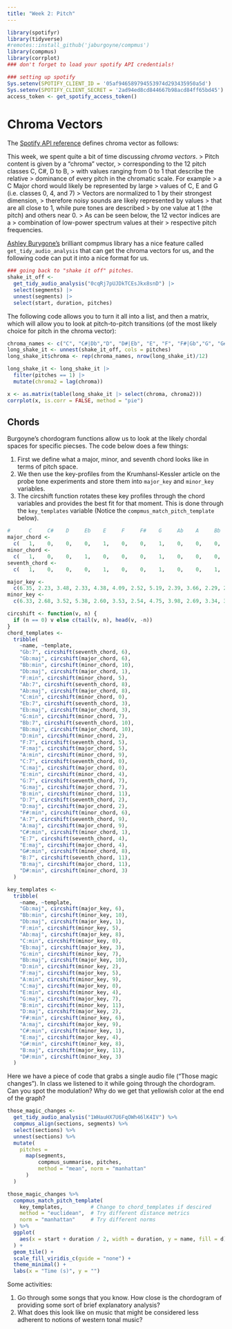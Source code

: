 ```yaml
---
title: "Week 2: Pitch"
---
```




```r
library(spotifyr)
library(tidyverse)
#remotes::install_github('jaburgoyne/compmus')
library(compmus)
library(corrplot)
### don't forget to load your spotify API credentials!
```

```r
### setting up spotify
Sys.setenv(SPOTIFY_CLIENT_ID = '05af946589794553974d293435950a5d')
Sys.setenv(SPOTIFY_CLIENT_SECRET = '2ad94ed8cd844667b98acd84ff65bd45')
access_token <- get_spotify_access_token()
```
# Chroma Vectors

The [Spotify API reference](https://developer.spotify.com/documentation/web-api/reference/get-audio-analysis) defines chroma vector as follows:

This week, we spent quite a bit of time discussing _chroma vectors_.
> Pitch content is given by a “chroma” vector, 
> corresponding to the 12 pitch classes C, C#, D to B, 
> with values ranging from 0 to 1 that describe the relative 
> dominance of every pitch in the chromatic scale. For example 
> a C Major chord would likely be represented by large 
> values of C, E and G (i.e. classes 0, 4, and 7)
> Vectors are normalized to 1 by their strongest dimension, 
> therefore noisy sounds are likely represented by values 
> that are all close to 1, while pure tones are described 
> by one value at 1 (the pitch) and others near 0. 
> As can be seen below, the 12 vector indices are a 
> combination of low-power spectrum values at their 
> respective pitch frequencies.

[Ashley Burygone's](https://www.amsterdammusiclab.nl/author/john-ashley-burgoyne/)
brilliant compmus library has a nice feature called `get_tidy_audio_analysis` that can get the chroma vectors for us, and the following code can put it into a nice format for us.
```r
### going back to "shake it off" pitches.
shake_it_off <-
  get_tidy_audio_analysis("0cqRj7pUJDkTCEsJkx8snD") |>
  select(segments) |>
  unnest(segments) |>
  select(start, duration, pitches)
```

The following code allows you to turn it all into a list, and then a matrix, which will allow you to look at pitch-to-pitch transitions (of the most likely choice for pitch in the chroma vector):

```r
chroma_names <- c("C", "C#|Db","D", "D#|Eb", "E", "F", "F#|Gb","G", "G#|Ab","A", "A#|Bb","B" )
long_shake_it <- unnest(shake_it_off, cols = pitches)
long_shake_it$chroma <- rep(chroma_names, nrow(long_shake_it)/12)

long_shake_it <- long_shake_it |>
  filter(pitches == 1) |>
  mutate(chroma2 = lag(chroma))

x <- as.matrix(table(long_shake_it |> select(chroma, chroma2)))
corrplot(x, is.corr = FALSE, method = "pie")
```

## Chords

Burgoyne's chordogram functions allow us to look at the likely chordal spaces for specific piecses. The code below does a few things:

1. First we define what a major, minor, and seventh chord looks like in terms of pitch space.
2. We then use the key-profiles from the Krumhansl-Kessler article on the probe tone experiments and store them into `major_key` and `minor_key` variables.
3. The circshift function rotates these key profiles through the chord variables and provides the best fit for that moment. This is done through the `key_templates` variable (Notice the `compmus_match_pitch_template` below).


```r


#      C     C#    D     Eb    E     F     F#    G     Ab    A     Bb    B
major_chord <-
  c(   1,    0,    0,    0,    1,    0,    0,    1,    0,    0,    0,    0)
minor_chord <-
  c(   1,    0,    0,    1,    0,    0,    0,    1,    0,    0,    0,    0)
seventh_chord <-
  c(   1,    0,    0,    0,    1,    0,    0,    1,    0,    0,    1,    0)

major_key <-
  c(6.35, 2.23, 3.48, 2.33, 4.38, 4.09, 2.52, 5.19, 2.39, 3.66, 2.29, 2.88)
minor_key <-
  c(6.33, 2.68, 3.52, 5.38, 2.60, 3.53, 2.54, 4.75, 3.98, 2.69, 3.34, 3.17)

circshift <- function(v, n) {
  if (n == 0) v else c(tail(v, n), head(v, -n))
}
chord_templates <-
  tribble(
    ~name, ~template,
    "Gb:7", circshift(seventh_chord, 6),
    "Gb:maj", circshift(major_chord, 6),
    "Bb:min", circshift(minor_chord, 10),
    "Db:maj", circshift(major_chord, 1),
    "F:min", circshift(minor_chord, 5),
    "Ab:7", circshift(seventh_chord, 8),
    "Ab:maj", circshift(major_chord, 8),
    "C:min", circshift(minor_chord, 0),
    "Eb:7", circshift(seventh_chord, 3),
    "Eb:maj", circshift(major_chord, 3),
    "G:min", circshift(minor_chord, 7),
    "Bb:7", circshift(seventh_chord, 10),
    "Bb:maj", circshift(major_chord, 10),
    "D:min", circshift(minor_chord, 2),
    "F:7", circshift(seventh_chord, 5),
    "F:maj", circshift(major_chord, 5),
    "A:min", circshift(minor_chord, 9),
    "C:7", circshift(seventh_chord, 0),
    "C:maj", circshift(major_chord, 0),
    "E:min", circshift(minor_chord, 4),
    "G:7", circshift(seventh_chord, 7),
    "G:maj", circshift(major_chord, 7),
    "B:min", circshift(minor_chord, 11),
    "D:7", circshift(seventh_chord, 2),
    "D:maj", circshift(major_chord, 2),
    "F#:min", circshift(minor_chord, 6),
    "A:7", circshift(seventh_chord, 9),
    "A:maj", circshift(major_chord, 9),
    "C#:min", circshift(minor_chord, 1),
    "E:7", circshift(seventh_chord, 4),
    "E:maj", circshift(major_chord, 4),
    "G#:min", circshift(minor_chord, 8),
    "B:7", circshift(seventh_chord, 11),
    "B:maj", circshift(major_chord, 11),
    "D#:min", circshift(minor_chord, 3)
  )

key_templates <-
  tribble(
    ~name, ~template,
    "Gb:maj", circshift(major_key, 6),
    "Bb:min", circshift(minor_key, 10),
    "Db:maj", circshift(major_key, 1),
    "F:min", circshift(minor_key, 5),
    "Ab:maj", circshift(major_key, 8),
    "C:min", circshift(minor_key, 0),
    "Eb:maj", circshift(major_key, 3),
    "G:min", circshift(minor_key, 7),
    "Bb:maj", circshift(major_key, 10),
    "D:min", circshift(minor_key, 2),
    "F:maj", circshift(major_key, 5),
    "A:min", circshift(minor_key, 9),
    "C:maj", circshift(major_key, 0),
    "E:min", circshift(minor_key, 4),
    "G:maj", circshift(major_key, 7),
    "B:min", circshift(minor_key, 11),
    "D:maj", circshift(major_key, 2),
    "F#:min", circshift(minor_key, 6),
    "A:maj", circshift(major_key, 9),
    "C#:min", circshift(minor_key, 1),
    "E:maj", circshift(major_key, 4),
    "G#:min", circshift(minor_key, 8),
    "B:maj", circshift(major_key, 11),
    "D#:min", circshift(minor_key, 3)
  )

```


Here we have a piece of code that grabs a single audio file ("Those magic changes"). In class we listened to it while going through the chordogram. Can you spot the modulation? Why do we get that yellowish color at the end of the graph?

```r
those_magic_changes <-
  get_tidy_audio_analysis("1WHauHX7U6FqOWh46lK4IV") %>%
  compmus_align(sections, segments) %>%
  select(sections) %>%
  unnest(sections) %>%
  mutate(
    pitches =
      map(segments,
          compmus_summarise, pitches,
          method = "mean", norm = "manhattan"
      )
  )

those_magic_changes %>% 
  compmus_match_pitch_template(
    key_templates,         # Change to chord_templates if descired
    method = "euclidean",  # Try different distance metrics
    norm = "manhattan"     # Try different norms
  ) %>%
  ggplot(
    aes(x = start + duration / 2, width = duration, y = name, fill = d)
  ) +
  geom_tile() +
  scale_fill_viridis_c(guide = "none") +
  theme_minimal() +
  labs(x = "Time (s)", y = "")
```

Some activities:

1. Go through some songs that you know. How close is the chordogram of providing some sort of brief explanatory analysis?
2. What does this look like on music that might be considered less adherent to notions of western tonal music?